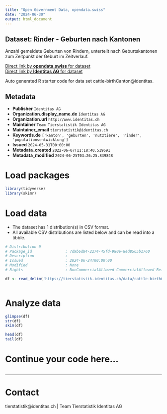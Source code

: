 ```yaml
---
title: "Open Government Data, opendata.swiss"
date: "2024-06-30"
output: html_document
---
```


## Dataset: Rinder - Geburten nach Kantonen

Anzahl gemeldete Geburten von Rindern, unterteilt nach Geburtskantonen zum Zeitpunkt der Geburt im Zeitverlauf. 

[Direct link by **opendata.swiss** for dataset](https://opendata.swiss/de/dataset/rinder-geburten-nach-kantonen)<br>
[Direct link by **Identitas AG** for dataset](https://tierstatistik.identitas.ch/)

Auto generated R starter code for data set cattle-birthCanton@identitas.

## Metadata

- **Publisher** `Identitas AG`
- **Organization.display_name.de** `Identitas AG`
- **Organization.url** `http://www.identitas.ch`
- **Maintainer** `Team Tierstatistik Identitas AG`
- **Maintainer_email** `tierstatistik@identitas.ch`
- **Keywords.de** `['kanton', 'geburten', 'nutztiere', 'rinder', 'populationsentwicklung']`
- **Issued** `2024-05-31T00:00:00`
- **Metadata_created** `2022-06-07T11:18:40.519691`
- **Metadata_modified** `2024-06-25T03:26:25.839848`


# Load packages

```r

library(tidyverse)
library(skimr)

```

# Load data

-   The dataset has 1 distribution(s) in CSV format.
-   All available CSV distributions are listed below and can be read into a tibble.

```r

# Distribution 0
# Package_id               : 7d9b6d84-2274-45fd-980e-8ed8565b1760
# Description              : 
# Issued                   : 2024-06-24T00:00:00
# Modified                 : None
# Rights                   : NonCommercialAllowed-CommercialAllowed-ReferenceRequired

df <- read_delim('https://tierstatistik.identitas.ch/data/cattle-birthCanton.csv')



```

# Analyze data

```r

glimpse(df)
str(df)
skim(df)

head(df)
tail(df)

```

# Continue your code here...

```r

```

------------------------------------------------------------------------

# Contact

tierstatistik@identitas.ch | Team Tierstatistik Identitas AG
